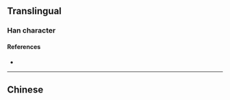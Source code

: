 {{character info/new}}
==Translingual==

===Han character===
{{Han char|rn=18|rad=刀|as=03|sn=5|four=|canj=VISH|ids=⿰幺刀}}

====References====
* {{Han ref|kx=0342.041|hdz=21093.080|uh=34DC|ud=13532}}

----

==Chinese==
{{zh-see|幼|v}}